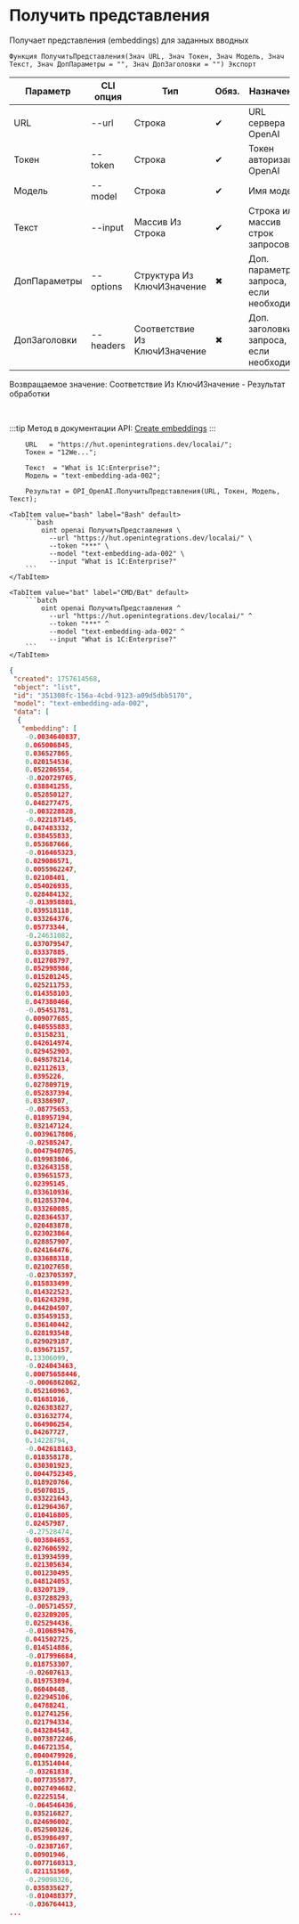 ﻿---
sidebar_position: 3
description: Получить представления и другие функции для работы с OpenAI в Открытом пакете интеграций - бесплатной open-source библиотеке интеграций для 1С:Предприятие 8, OneScript и CLI
keywords: [1C, 1С, 1С:Предприятие, 1С:Предприятие 8.3, API, Интеграция, Сервисы, Обмен, OneScript, CLI, OpenAI]
---


# Получить представления
 Получает представления (embeddings) для заданных вводных



`Функция ПолучитьПредставления(Знач URL, Знач Токен, Знач Модель, Знач Текст, Знач ДопПараметры = "", Знач ДопЗаголовки = "") Экспорт`

  | Параметр | CLI опция | Тип | Обяз. | Назначение |
  |-|-|-|-|-|
  | URL | --url | Строка | &#x2714; | URL сервера OpenAI |
  | Токен | --token | Строка | &#x2714; | Токен авторизации OpenAI |
  | Модель | --model | Строка | &#x2714; | Имя модели |
  | Текст | --input | Массив Из Строка | &#x2714; | Строка или массив строк запросов |
  | ДопПараметры | --options | Структура Из КлючИЗначение | &#x2716; | Доп. параметры запроса, если необходимо |
  | ДопЗаголовки | --headers | Соответствие Из КлючИЗначение | &#x2716; | Доп. заголовки запроса, если необходимо |

  
  Возвращаемое значение:   Соответствие Из КлючИЗначение - Результат обработки

<br/>

:::tip
Метод в документации API: [Create embeddings](https://platform.openai.com/docs/api-reference/embeddings/create)
:::
<br/>



```bsl title="Пример использования для 1С:Предприятие/OneScript"
    URL   = "https://hut.openintegrations.dev/localai/";
    Токен = "12We...";

    Текст  = "What is 1C:Enterprise?";
    Модель = "text-embedding-ada-002";

    Результат = OPI_OpenAI.ПолучитьПредставления(URL, Токен, Модель, Текст);
```
    

 <Tabs>
  
    <TabItem value="bash" label="Bash" default>
        ```bash
            oint openai ПолучитьПредставления \
              --url "https://hut.openintegrations.dev/localai/" \
              --token "***" \
              --model "text-embedding-ada-002" \
              --input "What is 1C:Enterprise?"
        ```
    </TabItem>
  
    <TabItem value="bat" label="CMD/Bat" default>
        ```batch
            oint openai ПолучитьПредставления ^
              --url "https://hut.openintegrations.dev/localai/" ^
              --token "***" ^
              --model "text-embedding-ada-002" ^
              --input "What is 1C:Enterprise?"
        ```
    </TabItem>
</Tabs>


```json title="Результат"
{
 "created": 1757614568,
 "object": "list",
 "id": "351308fc-156a-4cbd-9123-a09d5dbb5170",
 "model": "text-embedding-ada-002",
 "data": [
  {
   "embedding": [
    -0.0034640837,
    0.065006845,
    0.036527865,
    0.020154536,
    0.052206554,
    -0.020729765,
    0.038841255,
    0.052850127,
    0.048277475,
    -0.003228828,
    -0.022187145,
    0.047483332,
    0.038455833,
    0.053687666,
    -0.016465323,
    0.029086571,
    0.0055962247,
    0.02108401,
    0.054026935,
    0.028484132,
    -0.013958801,
    0.039518118,
    0.033264376,
    0.05773344,
    -0.24631082,
    0.037079547,
    0.03337885,
    0.012708797,
    0.052998986,
    0.015201245,
    0.025211753,
    0.014358103,
    0.047380466,
    -0.05451781,
    0.009077685,
    0.040555883,
    0.03158231,
    0.042614974,
    0.029452903,
    0.049878214,
    0.02112613,
    0.0395226,
    0.027809719,
    0.052837394,
    0.03386907,
    -0.08775653,
    0.018957194,
    0.032147124,
    0.0039617806,
    -0.02585247,
    0.0047940705,
    0.019983806,
    0.032643158,
    0.039651573,
    0.02395145,
    0.033610936,
    0.012853704,
    0.033260085,
    0.028364537,
    0.020483878,
    0.023023864,
    0.028857907,
    0.024164476,
    0.033688318,
    0.021027658,
    -0.023705397,
    0.015833499,
    0.014322523,
    0.016243298,
    0.044204507,
    0.035459153,
    0.036140442,
    0.028193548,
    0.029029187,
    0.039671157,
    0.13306099,
    -0.024043463,
    0.00075658446,
    -0.0006862062,
    0.052160963,
    0.01681016,
    0.026383827,
    0.031632774,
    0.064906254,
    0.04267727,
    0.14228794,
    -0.042618163,
    0.018358178,
    0.030301923,
    0.0044752345,
    0.018920766,
    0.05070815,
    0.033221643,
    0.012964367,
    0.010416805,
    0.02457987,
    -0.27528474,
    0.003804653,
    0.027606592,
    0.013934599,
    0.021305634,
    0.001230495,
    0.048124053,
    0.03207139,
    0.037288293,
    -0.005714557,
    0.023209205,
    0.025294436,
    -0.010689476,
    0.041502725,
    0.014514886,
    -0.017996684,
    0.018753307,
    -0.02607613,
    0.019753894,
    0.06040448,
    0.022945106,
    0.04788241,
    0.012741256,
    0.021794334,
    0.043284543,
    0.0073872246,
    0.046721354,
    0.0040479926,
    0.013514044,
    -0.03261838,
    0.0077355877,
    0.0027494682,
    0.02225154,
    -0.064546436,
    0.035216827,
    0.024696002,
    0.052500326,
    0.053986497,
    -0.02387167,
    0.00901946,
    0.0077160313,
    0.021151569,
    -0.29098326,
    0.035835627,
    -0.010488377,
    -0.036764413,
...
```
